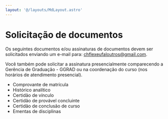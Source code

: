 ```yaml
---
layout: '@/layouts/MdLayout.astro'
---
```






Solicitação de documentos
=========================







Os seguintes documentos e/ou assinaturas de documentos devem ser solicitados enviando um e-mail para: [chflexeufaloutros@gmail.com](mailto:chflexeufaloutros@gmail.com?subject=SOLICITA%C3%87%C3%83O%20DE%20DOCUMENTOS).


Você também pode solicitar a assinatura presencialmente comparecendo a Gerência de Graduação - GGRAD ou na coordenação do curso (nos horários de atendimento presencial).


* Comprovante de matrícula
* Histórico analítico
* Certidão de vínculo
* Certidão de provável concluinte
* Certidão de conclusão de curso
* Ementas de disciplinas









